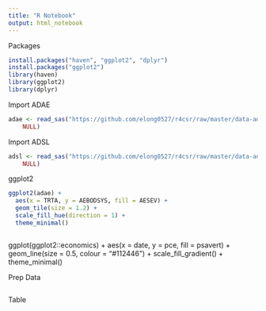 ```yaml
---
title: "R Notebook"
output: html_notebook
---
```


Packages
```r
install.packages("haven", "ggplot2", "dplyr")
install.packages("ggplot2")
library(haven)
library(ggplot2)
library(dplyr)
```

Import ADAE
```r

adae <- read_sas("https://github.com/elong0527/r4csr/raw/master/data-adam/adae.sas7bdat", 
    NULL)
```

Import ADSL
```r
adsl <- read_sas("https://github.com/elong0527/r4csr/raw/master/data-adam/adsl.sas7bdat", 
    NULL)
```

ggplot2
```r
ggplot2(adae) +
  aes(x = TRTA, y = AEBODSYS, fill = AESEV) +
  geom_tile(size = 1.2) +
  scale_fill_hue(direction = 1) +
  theme_minimal()



```

ggplot(ggplot2::economics) +
  aes(x = date, y = pce, fill = psavert) +
  geom_line(size = 0.5, colour = "#112446") +
  scale_fill_gradient() +
  theme_minimal()


Prep Data
```r

```


Table

```r


```
